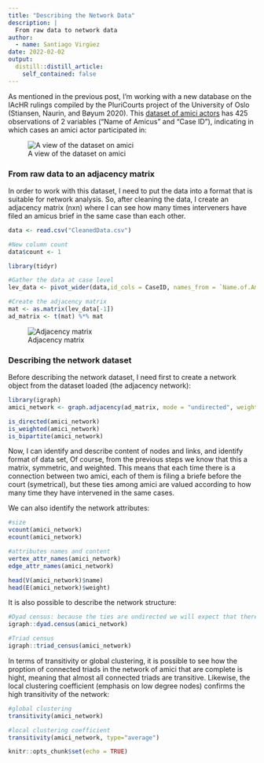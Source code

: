 ```yaml
---
title: "Describing the Network Data"
description: |
  From raw data to network data 
author:
  - name: Santiago Virgüez
date: 2022-02-02
output:
  distill::distill_article:
    self_contained: false
---
```


As mentioned in the previous post, I'm working with a new database on the IAcHR rulings compiled by the PluriCourts project of the University of Oslo (Stiansen, Naurin, and Bøyum 2020). This [dataset of amici actors](https://dataverse.harvard.edu/dataset.xhtml?persistentId=doi:10.7910/DVN/FNZICT) has 425 observations of 2 variables ("Name of Amicus" and "Case ID"), indicating in which cases  an amici actor participated in:

![A view of the dataset on amici](/Users/SantiagoVirguez/Desktop/ICHR_Networks/_posts/2022-02-02-describing-the-network-data/IMG_1242.jpg)

### From raw data to an adjacency matrix{.tabset}

In order to work with this dataset, I need to put the data into a format that is suitable for network analysis. So, after cleaning the data, I create an adjacency matrix (nxn) where I can see how many times interveners have filed an amicus brief in the same case than each other.

```r
data <- read.csv("CleanedData.csv")

#New column count
data$count <- 1

library(tidyr)

#Gather the data at case level
lev_data <- pivot_wider(data,id_cols = CaseID, names_from = `Name.of.Amicus`, values_from = count, values_fn = list(count = length), values_fill = list(count = 0))

#Create the adjacency matrix
mat <- as.matrix(lev_data[-1])
ad_matrix <- t(mat) %*% mat
```

![Adjacency matrix](/Users/SantiagoVirguez/Desktop/ICHR_Networks/_posts/2022-02-02-describing-the-network-data/IMG_1243.jpg)

### Describing the network dataset{.tabset}

Before describing the network dataset, I need first to create a network object from the dataset loaded (the adjacency network):

```r
library(igraph)
amici_network <- graph.adjacency(ad_matrix, mode = "undirected", weighted = TRUE)

is_directed(amici_network)
is_weighted(amici_network)
is_bipartite(amici_network)

```

Now, I can identify and describe content of nodes and links, and identify format of data set, Of course, from the previous steps we know that this a matrix, symmetric, and weighted. This means that each time there is a connection between two amici, each of them is filing a briefe before the court (symetrical), but these ties among amici are valued according to how many time they have intervened in the same cases.

We can also identify the network attributes:

```r

#size
vcount(amici_network)
ecount(amici_network)

#attributes names and content
vertex_attr_names(amici_network)
edge_attr_names(amici_network)

head(V(amici_network)$name)
head(E(amici_network)$weight)
```

It is also possible to describe the network structure:

```r
#Dyad census: because the ties are undirected we will expect that there is no assymetrical edges
igraph::dyad.census(amici_network)

#Triad census
igraph::triad_census(amici_network)
```

In terms of transitivity or global clustering, it is possible to see how the proption of connected triads in the network of amici that are complete is hight, meaning that almost all connected triads are transitive. Likewise, the local clustering coefficient (emphasis on low degree nodes) confirms the high transitivity of the network:

```r
#global clustering
transitivity(amici_network)

#local clustering coefficient
transitivity(amici_network, type="average")
```


```r
knitr::opts_chunk$set(echo = TRUE)
```








